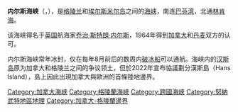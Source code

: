 {{unreferenced|time=2013-01-28T00:00:00+00:00}}
'''内尔斯海峡'''（{{lang-en|'''Nares Strait'''}}，{{lang-da|'''Nares Strædet'''}}），是[[格陵兰|格陵兰]]和[[埃尔斯米尔岛|埃尔斯米尔岛]]之间的[[海峡|海峡]]，南连[[巴芬湾|巴芬湾]]，北通[[林肯海|林肯海]]。

该海峡得名于[[英国|英国]]航海家[[乔治·斯特朗·内尔斯|乔治·斯特朗·内尔斯]]，1964年得到[[加拿大|加拿大]]和[[丹麦|丹麦]]双方的认可。

内尔斯海峡常年冰封，仅在每年8月前后的数周内[[破冰船|破冰船]]可以通航。海峡内的[[汉斯岛|汉斯岛]]原为加拿大和格陵兰之间的争议领土，但於2022年宣布協議劃分漢斯島（Hans Island），島上因此出現加拿大與歐洲的首條陸地邊界。

{{丹麥邊界}}
{{Authority control}}
{{格陵蘭小作品}}
{{加拿大小作品}}

{{DEFAULTSORT:Nares}}
[[Category:加拿大海峡|Category:加拿大海峡]]
[[Category:格陵蘭海峽|Category:格陵蘭海峽]]
[[Category:跨國海峽|Category:跨國海峽]]
[[Category:努納武特地區地理|Category:努納武特地區地理]]
[[Category:加拿大-格陵蘭邊界|Category:加拿大-格陵蘭邊界]]